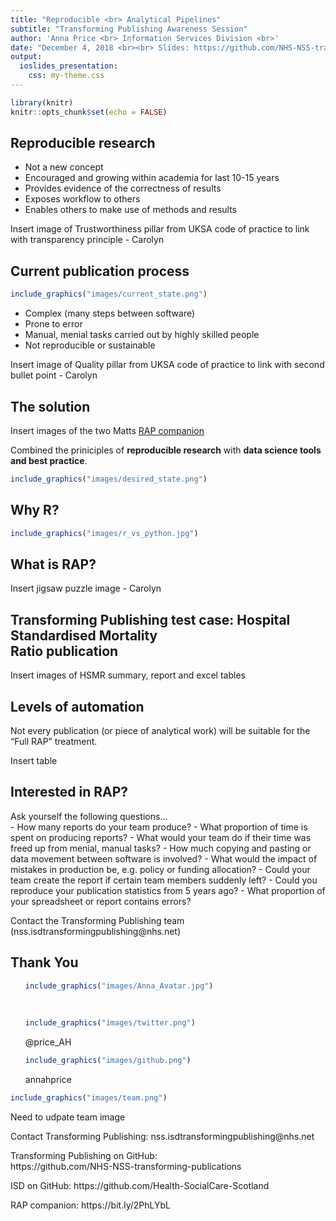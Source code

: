```yaml
---
title: "Reproducible <br> Analytical Pipelines"
subtitle: "Transforming Publishing Awareness Session"
author: 'Anna Price <br> Information Services Division <br>'
date: "December 4, 2018 <br><br> Slides: https://github.com/NHS-NSS-transforming-publications/RAP-presentation <br><br> RAP companion: https://ukgovdatascience.github.io/rap_companion/"
output:
  ioslides_presentation:
    css: my-theme.css
---
```


```r
library(knitr)
knitr::opts_chunk$set(echo = FALSE)
```

## Reproducible research

- Not a new concept
- Encouraged and growing within academia for last 10-15 years
- Provides evidence of the correctness of results
- Exposes workflow to others
- Enables others to make use of methods and results

Insert image of Trustworthiness pillar from UKSA code of practice to link with transparency principle - Carolyn

## Current publication process

```r
include_graphics("images/current_state.png")
```

- Complex (many steps between software)
- Prone to error
- Manual, menial tasks carried out by highly skilled people
- Not reproducible or sustainable

Insert image of Quality pillar from UKSA code of practice to link with second bullet point - Carolyn

## The solution

Insert images of the two Matts
[RAP companion](https://ukgovdatascience.github.io/rap_companion/)

Combined the priniciples of **reproducible research** with **data science tools and best practice**.

```r
include_graphics("images/desired_state.png")
```

## Why R?

```r
include_graphics("images/r_vs_python.jpg")
```

## What is RAP?

Insert jigsaw puzzle image - Carolyn

## Transforming Publishing test case: Hospital Standardised Mortality <br> Ratio publication

Insert images of HSMR summary, report and excel tables

## Levels of automation

Not every publication (or piece of analytical work) will be suitable for the "Full RAP" treatment.

Insert table

## Interested in RAP?

Ask yourself the following questions... 
<br>
- How many reports do your team produce?
- What proportion of time is spent on producing reports?
- What would your team do if their time was freed up from menial, manual tasks?
- How much copying and pasting or data movement between software is involved?
- What would the impact of mistakes in production be, e.g.  policy or funding allocation?
- Could your team create the report if certain team members suddenly left?
- Could you reproduce your publication statistics from 5 years ago?
- What proportion of your spreadsheet or report contains errors?

Contact the Transforming Publishing team (nss.isdtransformingpublishing@nhs.net)

## Thank You {.smaller}
<div class="columns-1">
<ul>
```r
include_graphics("images/Anna_Avatar.jpg")
```
<br>
```r
include_graphics("images/twitter.png")
```
@price_AH
<br>
```r
include_graphics("images/github.png")
```
annahprice
</ul>
</div>

```r
include_graphics("images/team.png")
```

Need to udpate team image

Contact Transforming Publishing: nss.isdtransformingpublishing@nhs.net

Transforming Publishing on GitHub: <br> https://github.com/NHS-NSS-transforming-publications

ISD on GitHub: https://github.com/Health-SocialCare-Scotland

RAP companion: https://bit.ly/2PhLYbL


